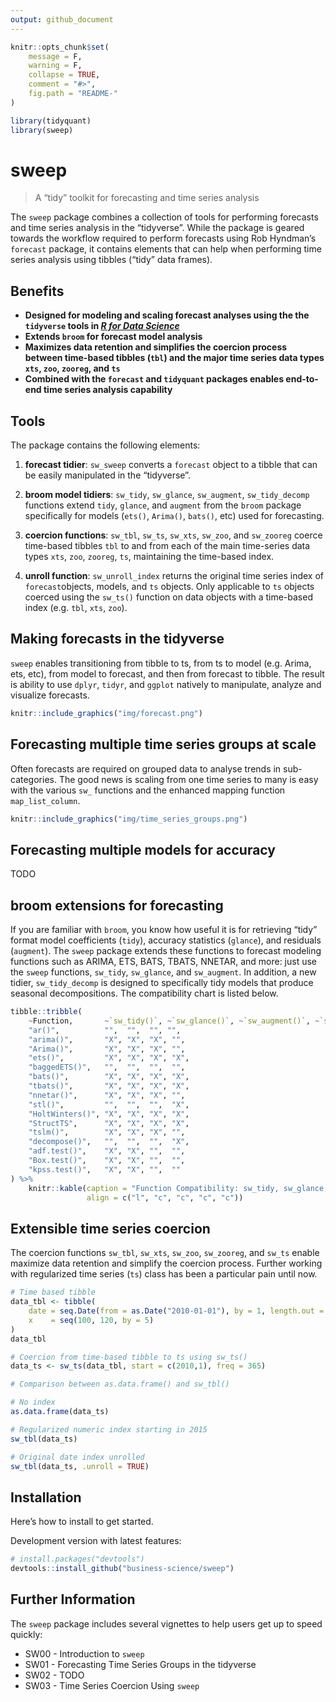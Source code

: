 ```yaml
---
output: github_document
---
```


<!-- README.md is generated from README.Rmd. Please edit that file -->

```r
knitr::opts_chunk$set(
    message = F, 
    warning = F,
    collapse = TRUE,
    comment = "#>",
    fig.path = "README-"
)
```

```r
library(tidyquant)
library(sweep)
```


# sweep

> A "tidy" toolkit for forecasting and time series analysis

The `sweep` package combines a collection of tools for performing forecasts and time series analysis in the "tidyverse". While the package is geared towards the workflow required to perform forecasts using Rob Hyndman's `forecast` package, it contains elements that can help when performing time series analysis using tibbles ("tidy" data frames). 

## Benefits

* __Designed for modeling and scaling forecast analyses using the the `tidyverse` tools in [_R for Data Science_](http://r4ds.had.co.nz/)__
* __Extends `broom` for forecast model analysis__
* __Maximizes data retention and simplifies the coercion process between time-based tibbles (`tbl`) and the major time series data types `xts`, `zoo`, `zooreg`, and `ts`__
* __Combined with the `forecast` and `tidyquant` packages enables end-to-end time series analysis capability__


## Tools

The package contains the following elements:

1. __forecast tidier__: `sw_sweep` converts a `forecast` object to a tibble that can be easily manipulated in the "tidyverse".

2. __broom model tidiers__: `sw_tidy`, `sw_glance`, `sw_augment`, `sw_tidy_decomp` functions extend `tidy`, `glance`, and `augment` from the `broom` package specifically for models (`ets()`, `Arima()`, `bats()`, etc) used for forecasting.

3. __coercion functions__: `sw_tbl`, `sw_ts`, `sw_xts`, `sw_zoo`, and `sw_zooreg` coerce time-based tibbles `tbl` to and from each of the main time-series data types `xts`, `zoo`, `zooreg`, `ts`, maintaining the time-based index.

4. __unroll function__: `sw_unroll_index` returns the original time series index of `forecast`objects, models, and `ts` objects. Only applicable to `ts` objects coerced using the `sw_ts()` function on data objects with a time-based index (e.g. `tbl`, `xts`, `zoo`). 


## Making forecasts in the tidyverse

`sweep` enables transitioning from tibble to ts, from ts to model (e.g. Arima, ets, etc), from model to forecast, and then from forecast to tibble. The result is ability to use `dplyr`, `tidyr`, and `ggplot` natively to manipulate, analyze and visualize forecasts.

```r
knitr::include_graphics("img/forecast.png")
```

## Forecasting multiple time series groups at scale

Often forecasts are required on grouped data to analyse trends in sub-categories. The good news is scaling from one time series to many is easy with the various `sw_` functions and the enhanced mapping function `map_list_column`.

```r
knitr::include_graphics("img/time_series_groups.png")
```

## Forecasting multiple models for accuracy

TODO

## broom extensions for forecasting

If you are familiar with `broom`, you know how useful it is for retrieving "tidy" format model coefficients (`tidy`), accuracy statistics (`glance`), and residuals (`augment`). The `sweep` package extends these functions to forecast modeling functions such as ARIMA, ETS, BATS, TBATS, NNETAR, and more: just use the `sweep` functions, `sw_tidy`, `sw_glance`, and `sw_augment`. In addition, a new tidier, `sw_tidy_decomp` is designed to specifically tidy models that produce seasonal decompositions. The compatibility chart is listed below.

```r
tibble::tribble(
    ~Function,       ~`sw_tidy()`, ~`sw_glance()`, ~`sw_augment()`, ~`sw_tidy_decomp()`,
    "ar()",          "",  "",  "", "",
    "arima()",       "X", "X", "X", "",
    "Arima()",       "X", "X", "X", "",
    "ets()",         "X", "X", "X", "X",
    "baggedETS()",   "",  "",  "",  "",
    "bats()",        "X", "X", "X", "X",
    "tbats()",       "X", "X", "X", "X",
    "nnetar()",      "X", "X", "X", "",
    "stl()",         "",  "",  "",  "X",
    "HoltWinters()", "X", "X", "X", "X",
    "StructTS",      "X", "X", "X", "X",
    "tslm()",        "X", "X", "X", "",
    "decompose()",   "",  "",  "",  "X",
    "adf.test()",    "X", "X", "",  "",
    "Box.test()",    "X", "X", "",  "",
    "kpss.test()",   "X", "X", "",  ""
) %>%
    knitr::kable(caption = "Function Compatibility: sw_tidy, sw_glance, sw_augment, sw_tidy_decomp",
                 align = c("l", "c", "c", "c", "c"))
```

## Extensible time series coercion

The coercion functions `sw_tbl`, `sw_xts`, `sw_zoo`, `sw_zooreg`, and `sw_ts` enable maximize data retention and simplify the coercion process. Further working with regularized time series (`ts`) class has been a particular pain until now. 

```r
# Time based tibble
data_tbl <- tibble(
    date = seq.Date(from = as.Date("2010-01-01"), by = 1, length.out = 5),
    x    = seq(100, 120, by = 5)
)
data_tbl

# Coercion from time-based tibble to ts using sw_ts()
data_ts <- sw_ts(data_tbl, start = c(2010,1), freq = 365)

# Comparison between as.data.frame() and sw_tbl()

# No index
as.data.frame(data_ts)

# Regularized numeric index starting in 2015
sw_tbl(data_ts)

# Original date index unrolled 
sw_tbl(data_ts, .unroll = TRUE)
```


## Installation

Here's how to install to get started.

Development version with latest features:

``` r
# install.packages("devtools")
devtools::install_github("business-science/sweep")
```

<!-- CRAN approved version: -->

<!-- ```{r, eval = FALSE} -->
<!-- install.packages("sweep") -->
<!-- ``` -->



## Further Information

The `sweep` package includes several vignettes to help users get up to speed quickly:

* SW00 - Introduction to `sweep`
* SW01 - Forecasting Time Series Groups in the tidyverse
* SW02 - TODO
* SW03 - Time Series Coercion Using `sweep`

<!-- See the [`tidyquant` vignettes](https://cran.r-project.org/package=tidyquant) for further details on the package. -->
